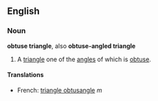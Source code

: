 ==English==

===Noun===
'''obtuse triangle''', also '''obtuse-angled triangle'''

#A [[triangle]] one of the [[angle]]s of which is [[obtuse]].

====Translations====
*French: [[triangle obtusangle]] ''m''